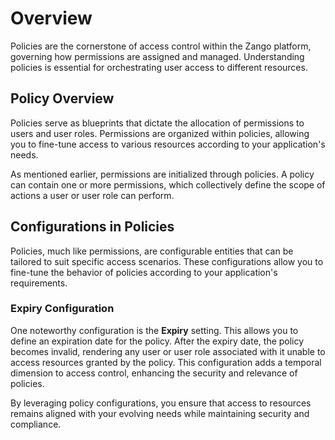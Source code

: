 # Overview

Policies are the cornerstone of access control within the Zango platform, governing how permissions are assigned and managed. Understanding policies is essential for orchestrating user access to different resources.

## Policy Overview

Policies serve as blueprints that dictate the allocation of permissions to users and user roles. Permissions are organized within policies, allowing you to fine-tune access to various resources according to your application's needs.

As mentioned earlier, permissions are initialized through policies. A policy can contain one or more permissions, which collectively define the scope of actions a user or user role can perform.

## Configurations in Policies

Policies, much like permissions, are configurable entities that can be tailored to suit specific access scenarios. These configurations allow you to fine-tune the behavior of policies according to your application's requirements.

### Expiry Configuration

One noteworthy configuration is the **Expiry** setting. This allows you to define an expiration date for the policy. After the expiry date, the policy becomes invalid, rendering any user or user role associated with it unable to access resources granted by the policy. This configuration adds a temporal dimension to access control, enhancing the security and relevance of policies.

By leveraging policy configurations, you ensure that access to resources remains aligned with your evolving needs while maintaining security and compliance.